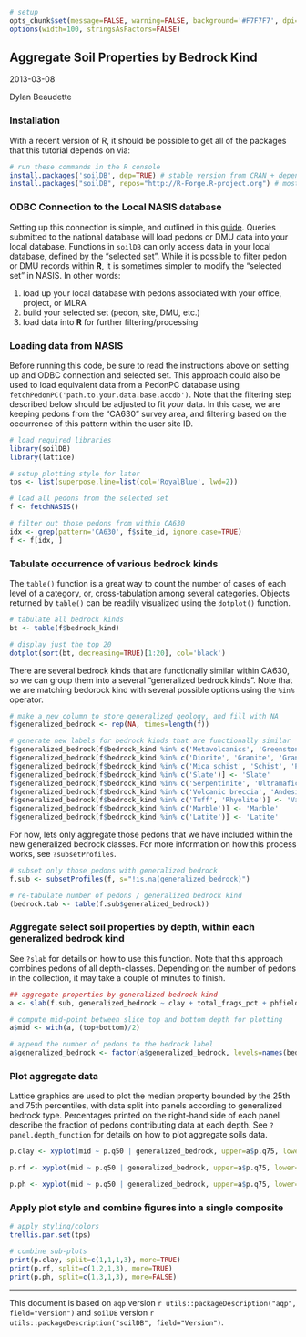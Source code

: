 ```{r setup, echo=FALSE, results='hide'}
# setup
opts_chunk$set(message=FALSE, warning=FALSE, background='#F7F7F7', dpi=100, fig.align='center', dev='CairoPNG', tidy=FALSE, verbose=FALSE)
options(width=100, stringsAsFactors=FALSE)
```

## Aggregate Soil Properties by Bedrock Kind
2013-03-08

Dylan Beaudette



### Installation
With a recent version of R, it should be possible to get all of the packages that this tutorial depends on via:
```{r install-deps, eval=FALSE}
# run these commands in the R console
install.packages('soilDB', dep=TRUE) # stable version from CRAN + dependencies
install.packages("soilDB", repos="http://R-Forge.R-project.org") # most recent copy from r-forge
```

### ODBC Connection to the Local NASIS database
Setting up this connection is simple, and outlined in this [guide](https://r-forge.r-project.org/scm/viewvc.php/*checkout*/docs/soilDB/setup_local_nasis.html?root=aqp). Queries submitted to the national database will load pedons or DMU data into your local database. Functions in `soilDB` can only access data in your local database, defined by the "selected set". While it is possible to filter pedon or DMU records within **R**, it is sometimes simpler to modify the "selected set" in NASIS. In other words:

  1. load up your local database with pedons associated with your office, project, or MLRA
  2. build your selected set (pedon, site, DMU, etc.)
  3. load data into **R** for further filtering/processing
  

### Loading data from NASIS

Before running this code, be sure to read the instructions above on setting up and ODBC connection and selected set. This approach could also be used to load equivalent data from a PedonPC database using `fetchPedonPC('path.to.your.data.base.accdb')`. Note that the filtering step described below should be adjusted to fit *your* data. In this case, we are keeping pedons from the "CA630" survey area, and filtering based on the occurrence of this pattern within the user site ID.
```{r prep-environment, results='hide'}
# load required libraries
library(soilDB)
library(lattice)

# setup plotting style for later
tps <- list(superpose.line=list(col='RoyalBlue', lwd=2))

# load all pedons from the selected set
f <- fetchNASIS()

# filter out those pedons from within CA630
idx <- grep(pattern='CA630', f$site_id, ignore.case=TRUE)
f <- f[idx, ]
```


### Tabulate occurrence of various bedrock kinds

The `table()` function is a great way to count the number of cases of each level of a category, or, cross-tabulation among several categories. Objects returned by `table()` can be readily visualized using the `dotplot()` function.
```{r inspect-raw-data, fig.height=4, fig.width=8}
# tabulate all bedrock kinds
bt <- table(f$bedrock_kind)

# display just the top 20
dotplot(sort(bt, decreasing=TRUE)[1:20], col='black')
```

There are several bedrock kinds that are functionally similar within CA630, so we can group them into a several "generalized bedrock kinds". Note that we are matching bedorock kind with several possible options using the `%in%` operator.
```{r re-group}
# make a new column to store generalized geology, and fill with NA
f$generalized_bedrock <- rep(NA, times=length(f))

# generate new labels for bedrock kinds that are functionally similar
f$generalized_bedrock[f$bedrock_kind %in% c('Metavolcanics', 'Greenstone')] <- 'Metavolcanics'
f$generalized_bedrock[f$bedrock_kind %in% c('Diorite', 'Granite', 'Granodiorite', 'Granitoid')] <- 'Granite'
f$generalized_bedrock[f$bedrock_kind %in% c('Mica schist', 'Schist', 'Phyllite', 'Metasedimentary rock')] <- 'Metasedimentary'
f$generalized_bedrock[f$bedrock_kind %in% c('Slate')] <- 'Slate'
f$generalized_bedrock[f$bedrock_kind %in% c('Serpentinite', 'Ultramafic rock')] <- 'Serpentinite / U.M.'
f$generalized_bedrock[f$bedrock_kind %in% c('Volcanic breccia', 'Andesite')] <- 'Mehrten Fm.'
f$generalized_bedrock[f$bedrock_kind %in% c('Tuff', 'Rhyolite')] <- 'Valley Springs Fm.'
f$generalized_bedrock[f$bedrock_kind %in% c('Marble')] <- 'Marble'
f$generalized_bedrock[f$bedrock_kind %in% c('Latite')] <- 'Latite'
```


For now, lets only aggregate those pedons that we have included within the new generalized bedrock classes. For more information on how this process works, see `?subsetProfiles`.
```{r subset}
# subset only those pedons with generalized bedrock
f.sub <- subsetProfiles(f, s="!is.na(generalized_bedrock)")

# re-tabulate number of pedons / generalized bedrock kind
(bedrock.tab <- table(f.sub$generalized_bedrock))
```


### Aggregate select soil properties by depth, within each generalized bedrock kind

See `?slab` for details on how to use this function. Note that this approach combines pedons of all depth-classes. Depending on the number of pedons in the collection, it may take a couple of minutes to finish.
```{r aggregate}
## aggregate properties by generalized bedrock kind
a <- slab(f.sub, generalized_bedrock ~ clay + total_frags_pct + phfield, strict=TRUE)

# compute mid-point between slice top and bottom depth for plotting
a$mid <- with(a, (top+bottom)/2)

# append the number of pedons to the bedrock label
a$generalized_bedrock <- factor(a$generalized_bedrock, levels=names(bedrock.tab), labels=paste(names(bedrock.tab), ' (', bedrock.tab, ')', sep=''))
```


### Plot aggregate data

Lattice graphics are used to plot the median property bounded by the 25th and 75th percentiles, with data split into panels according to generalized bedrock type. Percentages printed on the right-hand side of each panel describe the fraction of pedons contributing data at each depth. See `?panel.depth_function` for details on how to plot aggregate soils data.
```{r make-plots}
p.clay <- xyplot(mid ~ p.q50 | generalized_bedrock, upper=a$p.q75, lower=a$p.q25, data=a, ylim=c(180,-5), ylab='Depth (cm)', xlab='% Clay', strip=strip.custom(bg='yellow'), as.table=TRUE, panel=panel.depth_function, prepanel=prepanel.depth_function, scales=list(y=list(tick.number=7, alternating=3), x=list(alternating=1)), subset=variable == 'clay', layout=c(9,1), cf=a$contributing_fraction, sync.colors=TRUE, alpha=0.33)

p.rf <- xyplot(mid ~ p.q50 | generalized_bedrock, upper=a$p.q75, lower=a$p.q25, data=a, ylim=c(180,-5), ylab='Depth (cm)', xlab='% Frags', strip=strip.custom(bg='yellow'), as.table=TRUE, panel=panel.depth_function, prepanel=prepanel.depth_function, scales=list(y=list(tick.number=7, alternating=3), x=list(alternating=1)), subset=variable == 'total_frags_pct', layout=c(9,1), cf=a$contributing_fraction, sync.colors=TRUE, alpha=0.33)

p.ph <- xyplot(mid ~ p.q50 | generalized_bedrock, upper=a$p.q75, lower=a$p.q25, data=a, ylim=c(180,-5), ylab='Depth (cm)', xlab='pH', strip=strip.custom(bg='yellow'), as.table=TRUE, panel=panel.depth_function, prepanel=prepanel.depth_function, scales=list(y=list(tick.number=7, alternating=3), x=list(alternating=1)), subset=variable == 'phfield', layout=c(9,1), cf=a$contributing_fraction, sync.colors=TRUE, alpha=0.33)
```


### Apply plot style and combine figures into a single composite
```{r plot, fig.width=15, fig.height=10, out.width="100%"}
# apply styling/colors
trellis.par.set(tps)

# combine sub-plots
print(p.clay, split=c(1,1,1,3), more=TRUE)
print(p.rf, split=c(1,2,1,3), more=TRUE)
print(p.ph, split=c(1,3,1,3), more=FALSE)
```


----------------------------
This document is based on `aqp` version `r utils::packageDescription("aqp", field="Version")` and `soilDB` version `r utils::packageDescription("soilDB", field="Version")`.
